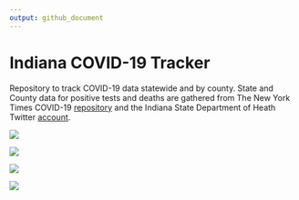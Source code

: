 ```yaml
---
output: github_document
---
```



# Indiana COVID-19 Tracker

Repository to track COVID-19 data statewide and by county. State and County data for positive tests and deaths are gathered from The New York Times COVID-19 [repository](https://github.com/nytimes/covid-19-data) and the Indiana State Department of Heath Twitter [account](https://twitter.com/StateHealthIN?ref_src=twsrc%5Egoogle%7Ctwcamp%5Eserp%7Ctwgr%5Eauthor).


![](plots/ind-line-2020-04-04.png)

![](plots/region-dea-line-2020-04-03.png)

![](plots/region-pos-line-2020-04-03.png)

![](plots/county-pos-bar-2020-04-03.png)

